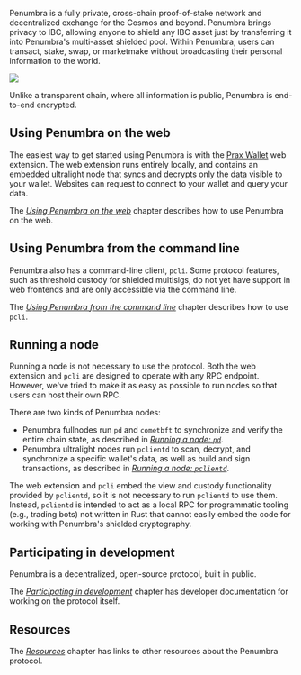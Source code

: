 
Penumbra is a fully private, cross-chain proof-of-stake network and
decentralized exchange for the Cosmos and beyond. Penumbra brings privacy to
IBC, allowing anyone to shield any IBC asset just by transferring it into
Penumbra's multi-asset shielded pool.  Within Penumbra, users can transact,
stake, swap, or marketmake without broadcasting their personal information to
the world.

<picture>
  <img src="./images/interchain-shielded-pool.jpg" />
</picture>

Unlike a transparent chain, where all information is public, Penumbra is
end-to-end encrypted. 

## Using Penumbra on the web

The easiest way to get started using Penumbra is with the [Prax Wallet] web
extension.  The web extension runs entirely locally, and contains an
embedded ultralight node that syncs and decrypts only the data visible to your
wallet.  Websites can request to connect to your wallet and query your data.

The [_Using Penumbra on the web_](./web.md) chapter describes how to use
Penumbra on the web.

## Using Penumbra from the command line

Penumbra also has a command-line client, `pcli`.  Some protocol features, such
as threshold custody for shielded multisigs, do not yet have support in web
frontends and are only accessible via the command line.

The [_Using Penumbra from the command line_](./pcli.md) chapter describes how to
use `pcli`.

## Running a node

Running a node is not necessary to use the protocol. Both the web extension and
`pcli` are designed to operate with any RPC endpoint. However, we've tried to
make it as easy as possible to run nodes so that users can host their own RPC.

There are two kinds of Penumbra nodes:

* Penumbra fullnodes run `pd` and `cometbft` to synchronize and verify the entire chain state, as described in [_Running a node: `pd`_](./node/pd.md).
* Penumbra ultralight nodes run `pclientd` to scan, decrypt, and synchronize a specific wallet's data, as well as build and sign transactions, as described in [_Running a node: `pclientd`_](./node/pclientd.md).

The web extension and `pcli` embed the view and custody functionality provided
by `pclientd`, so it is not necessary to run `pclientd` to use them. Instead,
`pclientd` is intended to act as a local RPC for programmatic tooling (e.g.,
trading bots) not written in Rust that cannot easily embed the code for working
with Penumbra's shielded cryptography.

## Participating in development

Penumbra is a decentralized, open-source protocol, built in public.

The [_Participating in development_](./dev.md) chapter has developer
documentation for working on the protocol itself.

## Resources

The [_Resources_](./resources.md) chapter has links to other resources about the Penumbra protocol.


[protocol]: https://protocol.penumbra.zone
[rustdoc]: https://rustdoc.penumbra.zone
[Penumbra]: https://github.com/penumbra-zone/penumbra
[Prax Wallet]: https://chromewebstore.google.com/detail/prax-wallet/lkpmkhpnhknhmibgnmmhdhgdilepfghe
